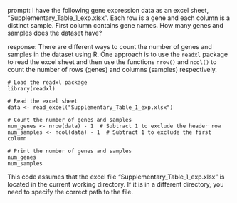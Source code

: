 prompt:
I have the following gene expression data as an excel sheet,  "Supplementary_Table_1_exp.xlsx". Each row is a gene and each column is a distinct sample. First column contains gene names. How many genes and samples does the dataset have?

response:
There are different ways to count the number of genes and samples in the dataset using R. One approach is to use the `readxl` package to read the excel sheet and then use the functions `nrow()` and `ncol()` to count the number of rows (genes) and columns (samples) respectively.

```
# Load the readxl package
library(readxl)

# Read the excel sheet
data <- read_excel("Supplementary_Table_1_exp.xlsx")

# Count the number of genes and samples
num_genes <- nrow(data) - 1  # Subtract 1 to exclude the header row
num_samples <- ncol(data) - 1  # Subtract 1 to exclude the first column

# Print the number of genes and samples
num_genes
num_samples
```

This code assumes that the excel file "Supplementary_Table_1_exp.xlsx" is located in the current working directory. If it is in a different directory, you need to specify the correct path to the file.
